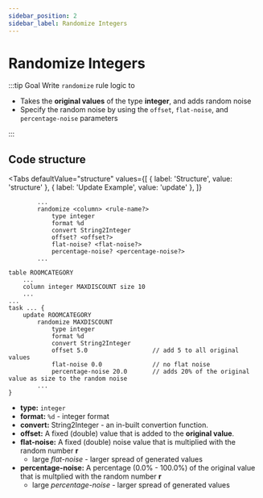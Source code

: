 ```yaml
---
sidebar_position: 2
sidebar_label: Randomize Integers
---
```



# Randomize Integers

:::tip Goal
Write `randomize` rule logic to

- Takes the **original values** of the type **integer**, and adds random noise
- Specify the random noise by using the `offset`, `flat-noise`, and `percentage-noise` parameters

:::

## Code structure

<Tabs
  defaultValue="structure"
  values={[
    { label: 'Structure', value: 'structure' },
    { label: 'Update Example', value: 'update' },
  ]}
>

<TabItem value="structure">

```ano
        ...
        randomize <column> <rule-name?>
            type integer
            format %d
            convert String2Integer
            offset? <offset?>
            flat-noise? <flat-noise?>
            percentage-noise? <percentage-noise?>
        ...
```

</TabItem>

<TabItem value="update">

```ano
table ROOMCATEGORY
    ...
    column integer MAXDISCOUNT size 10
    ...
...
task ... {
    update ROOMCATEGORY
        randomize MAXDISCOUNT
            type integer
            format %d
            convert String2Integer
            offset 5.0                  // add 5 to all original values
            flat-noise 0.0              // no flat noise
            percentage-noise 20.0       // adds 20% of the original value as size to the random noise
        ...
}
```

</TabItem>

</Tabs>

- **type:** `integer`
- **format:** `%d` - integer format
- **convert:** String2Integer - an in-built convertion function.
- **offset:** A fixed (double) value that is added to the **original value**.
- **flat-noise:** A fixed (double) noise value that is multiplied with the random number **r**
  - large _flat-noise_ - larger spread of generated values
- **percentage-noise:** A percentage (0.0% - 100.0%) of the original value that is multplied with the random number **r**
  - large _percentage-noise_ - larger spread of generated values

<Noiseformula type="integer" />
